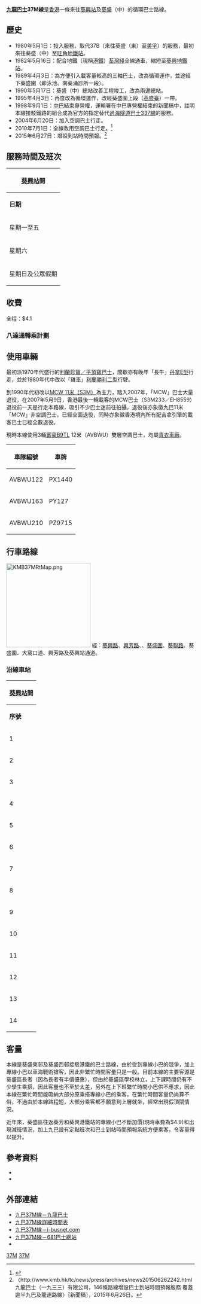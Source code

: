 {{公共汽車路線基礎資訊
|路線名稱             = 九龍巴士37M線
|外文名稱             = KMB Route 37M
|代表圖像             = AVBWU163 KMB 37M 20-06-2020.jpg
|代表圖像二           = 
|經營者               = 九龍巴士
|所屬車廠             = [[九巴荔枝角車廠|荔枝角車廠]]（L）-[[九巴青衣車廠|青衣分廠]]
|路線用車             = [[富豪B9TL|富豪B9TL]]（AVBWU）
|起點站               = [[葵興站|葵興站]]
|途經地點             = [[葵盛圍|葵盛圍]]
|終點站               = [[葵盛西邨|葵盛（中）]]（循環點）
|全程行駛里程         = 4.1公里
|全程行車時間         = 27分鐘
|服務時間             = 06:00-00:20
|班次頻率             = 星期一至六：8-20分<BR>星期日及公眾假期：10-20分
|全程收費             = $4.1
|主要競爭交通         = 新界區專線小巴89系路線<br>[[九龍巴士38線|九龍巴士38線]]、[[九龍巴士43A線|九龍巴士43D線]] (葵興往葵盛)
|}}

'''[[九龍巴士|九龍巴士]]37M線'''是[[香港|香港]]一條來往[[葵興站|葵興站]]及[[葵盛|葵盛]]（中）的循環巴士路線。

==歷史==
*1980年5月1日：投入服務，取代37B（來往葵盛（東）至[[美孚_(香港)|美孚]]）的服務，最初來往葵盛（中）至[[旺角站|旺角地鐵站]]。
*1982年5月16日：配合地鐵（現稱[[港鐵|港鐵]]）[[荃灣綫|荃灣綫]]全線通車，縮短至[[葵興站|葵興地鐵站]]。
*1989年4月3日：為方便引入載客量較高的三軸巴士，改為循環運作，並途經下葵盛圍（即泳池、南葵涌診所一段）。
*1990年5月17日：葵盛（中）總站改善工程竣工，改為兩邊總站。
*1995年4月3日：再度改為循環運作，改經葵盛圍上段（[[高盛臺|高盛臺]]）一帶。
*1998年9月1日：[[中華巴士|中巴]]結束專營權，運輸署在中巴專營權結束的新聞稿中，註明本線接駁鐵路的組合成為官方的指定替代[[過海隧道巴士337線|過海隧道巴士337線]]的服務。
*2004年6月20日：加入空調巴士行走。
*2010年7月1日：全線改用空調巴士行走。<ref>{{Cite web |url=http://www.kmb.hk/tc/news/press/archives/news201006291008.html |title=九巴新聞稿－九巴37M及44線提供全空調巴士服務 |access-date=2010-06-29 |archive-date=2022-04-23 |archive-url=https://web.archive.org/web/20220423080322/https://www.kmb.hk/tc/news/press/archives/news201006291008.html }}</ref>
*2015年6月27日：增設到站時間預報。<ref>〈http://www.kmb.hk/tc/news/press/archives/news201506262242.html {{Wayback|url=http://www.kmb.hk/tc/news/press/archives/news201506262242.html |date=20201106000042 }} 九龍巴士（一九三三）有限公司，146條路線增設巴士到站時間預報服務 覆蓋逾半九巴及龍運路線〉［新聞稿］，2015年6月26日。</ref>

==服務時間及班次==
{|class="wikitable" style="text-align: center"
!colspan=3|[[葵興站|葵興站]]開
|-
!'''日期'''!!'''服務時間'''!!'''班次（分鐘）'''
|-
|rowspan=11|星期一至五||06:00-07:00||15
|-
|colspan=2|07:10
|-
|07:19-07:46||9
|-
|07:46-08:36||10
|-
|08:36-10:00||12
|-
|10:00-13:00||15
|-
|13:00-15:00||12
|-
|15:00-17:10||10
|-
|17:10-20:00||8/9
|-
|20:00-00:00||12
|-
|colspan=2|00:20
|-
|rowspan=9|星期六||06:00-07:00||15
|-
|07:00-08:00||10
|-
|08:00-09:00||12
|-
|09:00-13:00||15
|-
|13:00-17:00||12
|-
|17:00-18:48||9
|-
|18:48-19:36||8
|-
|19:36-00:00||12
|-
|colspan=2|00:20
|-
|rowspan=6|星期日及公眾假期||06:00-07:00||20
|-
|07:00-09:00||15
|-
|09:00-17:00||12
|-
|17:00-20:00||10
|-
|20:00-00:00||12
|-
|colspan=2|00:20
|}

==收費==
全程：$4.1
{{fare-remarks|KMB|fcs=Y}}

===八達通轉乘計劃===
{{龍運機場巴士及九巴轉乘計劃}}

==使用車輛==
最初派1970年代盛行的[[丹拿／利蘭珍寶巴士|利蘭珍寶／平頂寶巴士]]，間歇亦有晚年「長牛」[[丹拿CVG6巴士|丹拿E型]]行走，並於1980年代中改以「雞車」[[利蘭勝利二型|利蘭勝利二型]]行駛。

到1990年代初改以[[都城嘉慕威曼都城巴士|MCW 11米（S3M）]]為主力，踏入2007年，「MCW」巴士大量退役，在2007年5月9日，香港最後一輛載客的MCW巴士（S3M233／EH8559）退役前一天是行走本路線，吸引不少巴士迷前往拍攝，退役後亦象徵九巴11米「MCW」非空調巴士，已經全面退役，同時亦象徵香港境內所有配吉拿引擎的載客巴士已經全數退役。

現時本線使用3輛[[富豪B9TL|富豪B9TL]] 12米（AVBWU）雙層空調巴士，均屬[[九巴青衣車廠|青衣車廠]]。
{| class="wikitable mw-collapsible mw-collapsed" style="text-align:center"
!車隊編號
!車牌
|-
|AVBWU122
|PX1440
|-
|AVBWU163
|PY127
|-
|AVBWU210
|PZ9715
|}

==行車路線==
[[File:KMB37MRtMap.png|225px]]
經：[[葵興路|葵興路]]、[[興芳路|興芳路]]、{{tsl|zh-yue|大窩口道}}、[[葵盛圍|葵盛圍]]、[[葵聯路|葵聯路]]、葵盛圍、大窩口道、興芳路及葵興站通道。

===沿線車站===
{|class="wikitable" style="text-align: center"
!colspan=3|[[葵興站|葵興站]]開
|-
!'''序號'''!!'''車站名稱'''!!'''位置'''
|-
|1||[[葵興站|葵興站]]巴士總站||[[葵興站公共運輸交匯處|葵興站公共運輸交匯處]]
|-
|2||[[葵康苑|葵康苑]]||{{tsl|zh-yue|大窩口道}}
|-
|3||[[聖公會林護紀念中學|林護紀念中學]]||rowspan=2|[[葵盛圍|葵盛圍]]
|-
|4||[[葵盛邨|葵盛邨]]盛豐樓
|-
|5||colspan=2|[[葵盛（東）巴士總站|葵盛（東）巴士總站]]
|-
|6||[[葵聯邨|葵聯邨]]||葵聯路
|-
|7||colspan=2|[[葵盛（中）巴士總站|葵盛（中）巴士總站]]<ref>循環線折返點</ref>
|-
|8||盧光輝紀念學校||rowspan=5|葵盛圍
|-
|9||[[高盛臺|高盛臺]]
|-
|10||葵盛邨盛安樓
|-
|11||葵葉街
|-
|12||林護紀念中學
|-
|13||葵康苑||大窩口道
|-
|14||葵興站巴士總站||葵興站公共運輸交匯處
|}

==客量==
本線是葵盛東邨及葵盛西邨接駁港鐵的巴士路線，由於受到專線小巴的競爭，加上專線小巴以車海戰術搶客，因此非繁忙時間客量只是一般。目前本線的主要客源是葵盛區長者（因為長者有半價優惠），但由於葵盛區學校林立，上下課時間仍有不少學生乘搭，因此客量也不至於太差，另外在上下班繁忙時間小巴供不應求，因此本線在繁忙時間能吸納大部分原乘搭專線小巴的乘客，在繁忙時間客量仍尚算不俗，不過由於本線路程短，大部分乘客都不願意到上層就坐，經常出現假頂閘情況。

近年來，葵盛區往返葵芳和葵興港鐵站的專線小巴不斷加價(現時車費為$4.9)和出現減班情況，加上九巴設有定點班次和巴士到站時間預報系統方便乘客，令客量得以提升。

==參考資料==
{{Reflist}}
*{{cite book |last=容偉釗 |first= |date=2002年 |title=香港巴士掌故系列 二十世紀新界（西）區巴士路線發展史 |url=http://www.bsihobbies.hk/rd2/index-rd2.htm |location=香港 |publisher=BSI (香港) |page= |isbn=962-8414-62-3 |author-link= |access-date=2017-06-23 |archive-date=2016-03-26 |archive-url=https://web.archive.org/web/20160326041139/http://www.bsihobbies.hk/rd2/index-rd2.htm |dead-url=no }}
*{{cite book |last=郭炳華 |first= |date=2010年 |title=蛻變中的香港巴士（九龍新界篇） |url= |location=香港 |publisher=80M巴士專門店 |page= |isbn=962-8686-95-X |author-link= }}

==外部連結==
{{Commons Category|KMB Route 37M}}
*[http://search.kmb.hk/KMBWebSite/?action=routesearch&route=37M&lang=zh-hk 九巴37M線－九龍巴士] {{Wayback|url=http://search.kmb.hk/KMBWebSite/?action=routesearch&route=37M&lang=zh-hk |date=20220411105207 }}
*[http://search.kmb.hk/TD_SS/37M.pdf 九巴37M線詳細時間表] {{Wayback|url=http://search.kmb.hk/TD_SS/37M.pdf |date=20210328153421 }}
*[http://www.i-busnet.com/busroute/kmb/kmbr37m.php 九巴37M線－i-busnet.com] {{Wayback|url=http://www.i-busnet.com/busroute/kmb/kmbr37m.php |date=20210227041558 }}
*[http://www.681busterminal.com/37m.html 九巴37M線－681巴士總站] {{Wayback|url=http://www.681busterminal.com/37m.html |date=20220109062111 }}
*{{Wikia|hkbus|香港巴士大典|九巴37M線}}

{{葵青區巴士路線列表}}

[[Category:九龍巴士路線|37M]]
[[Category:葵青區巴士路線|37M]]